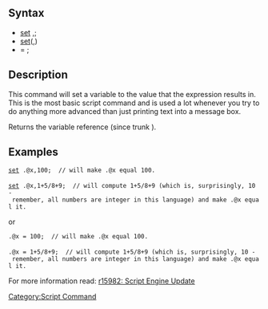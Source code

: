 {{obsolete
|type=Script Command
|when=r15982}}

== Syntax ==
* [[set]] <variable>,<expression>;
* [[set]](<variable>,<expression>)
* <variable> = <expression>;

== Description ==
This command will set a variable to the value that the expression results in. <br />

This is the most basic script command and is used a lot whenever you try to do 
anything more advanced than just printing text into a message box.

Returns the variable reference (since trunk {{rev|12870}}).

== Examples ==
 [[set]] .@x,100;  // will make .@x equal 100.
 
 [[set]] .@x,1+5/8+9;  // will compute 1+5/8+9 (which is, surprisingly, 10 - remember, all numbers are integer in this language) and make .@x equal it.

or
 .@x = 100;  // will make .@x equal 100.
 
 .@x = 1+5/8+9;  // will compute 1+5/8+9 (which is, surprisingly, 10 - remember, all numbers are integer in this language) and make .@x equal it.

For more information read: [http://rathena.org/board/topic/62395-r15982-script-engine-update/ r15982: Script Engine Update]

[[Category:Script Command]]